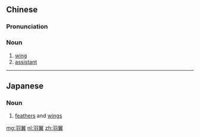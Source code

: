 ==Chinese==
{{zh-forms}}

===Pronunciation===
{{zh-pron
|m=yǔyì
|c=jyu5 jik6
|mn=qz:ú-ia̍k/xm:ú-e̍k/zz:í-e̍k
|cat=n
}}

===Noun===
{{zh-noun}}

# [[wing]]
# [[assistant]]

----

==Japanese==
{{ja-kanjitab|う|よく|yomi=on}}

===Noun===
{{ja-noun|うよく}}

# [[feathers]] and [[wings]]

[[mg:羽翼]]
[[nl:羽翼]]
[[zh:羽翼]]